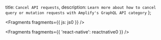   title: `Cancel API requests`,
  description: `Learn more about how to cancel query or mutation requests with Amplify's GraphQL API category`
};


<Fragments fragments={{ js: js0 }} />


<Fragments fragments={{ 'react-native': reactnative0 }} />
